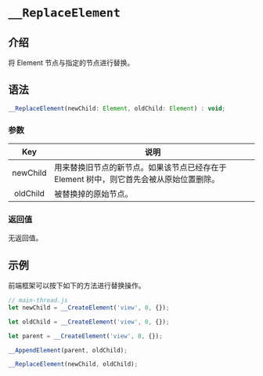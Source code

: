 # `__ReplaceElement`

## 介绍

将 Element 节点与指定的节点进行替换。

## 语法

```jsx
__ReplaceElement(newChild: Element, oldChild: Element) : void;
```

### 参数

|   Key    | 说明                                                                                    |
| :------: | --------------------------------------------------------------------------------------- |
| newChild | 用来替换旧节点的新节点。如果该节点已经存在于 Element 树中，则它首先会被从原始位置删除。 |
| oldChild | 被替换掉的原始节点。                                                                    |

### 返回值

无返回值。

## 示例

前端框架可以按下如下的方法进行替换操作。

```jsx
// main-thread.js
let newChild = __CreateElement('view', 0, {});

let oldChild = __CreateElement('view', 0, {});

let parent = __CreateElement('view', 0, {});

__AppendElement(parent, oldChild);

__ReplaceElement(newChild, oldChild);
```
